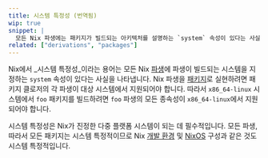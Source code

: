 ```yaml
---
title: 시스템 특정성 (번역됨)
wip: true
snippet: |
  모든 Nix 파생에는 패키지가 빌드되는 아키텍처를 설명하는 `system` 속성이 있다는 사실입니다. (이하 내용은 원본 유지)
related: ["derivations", "packages"]
---
```


Nix에서 _시스템 특정성_이라는 용어는 모든 Nix [파생][derivations]에 파생이 빌드되는 시스템을 지정하는 `system` 속성이 있다는 사실을 나타냅니다.
Nix 파생을 [패키지][package]로 실현하려면 패키지 클로저의 각 파생이 대상 시스템에서 지원되어야 합니다.
따라서 `x86_64-linux` 시스템에서 `foo` 패키지를 빌드하려면 `foo` 파생의 모든 종속성이 `x86_64-linux`에서 지원되어야 합니다.

시스템 특정성은 Nix가 진정한 다중 플랫폼 시스템이 되는 데 필수적입니다.
모든 파생, 따라서 모든 패키지는 시스템 특정적이므로 Nix [개발 환경][env] 및 [NixOS] 구성과 같은 것도 시스템 특정적입니다.

[derivations]: /concepts/derivations
[env]: /concepts/dev-env
[nixos]: /concepts/nixos
[package]: /concepts/packages
